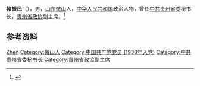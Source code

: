 '''褚振民'''（{{bd|？||2004年}}），男，[[山东|山东]][[微山|微山]]人，[[中华人民共和国|中华人民共和国]]政治人物，曾任[[中共贵州省委|中共贵州省委]]秘书长，[[贵州省政协|贵州省政协]]副主席。<ref>{{Cite book|title=贵州百科全书|author=孙淦, 庹文升, 何仁仲主编|publisher=中国大百科全书出版社|year=2005|isbn=9787500074069|location=贵阳|pages=}}</ref>

== 参考资料 ==
{{reflist}}

{{中国人物小作品}}

{{Authority control}}
{{DEFAULTSORT:Chu褚}}
[[Category:褚姓|Zhen]]
[[Category:微山人|Category:微山人]]
[[Category:中国共产党党员_(1938年入党)|Category:中国共产党党员 (1938年入党)]]
[[Category:中共贵州省委秘书长|Category:中共贵州省委秘书长]]
[[Category:貴州省政協副主席|Category:貴州省政協副主席]]